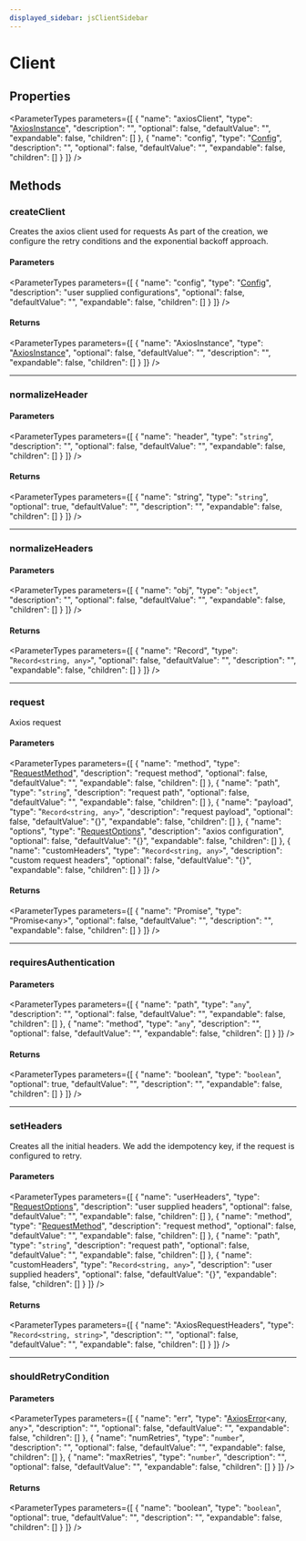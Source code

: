 ```yaml
---
displayed_sidebar: jsClientSidebar
---
```



# Client

## Properties

<ParameterTypes parameters={[
  {
    "name": "axiosClient",
    "type": "[AxiosInstance](../interfaces/internal.AxiosInstance.mdx)",
    "description": "",
    "optional": false,
    "defaultValue": "",
    "expandable": false,
    "children": []
  },
  {
    "name": "config",
    "type": "[Config](../interfaces/internal.Config.mdx)",
    "description": "",
    "optional": false,
    "defaultValue": "",
    "expandable": false,
    "children": []
  }
]} />

## Methods

### createClient

Creates the axios client used for requests
As part of the creation, we configure the retry conditions
and the exponential backoff approach.

#### Parameters

<ParameterTypes parameters={[
  {
    "name": "config",
    "type": "[Config](../interfaces/internal.Config.mdx)",
    "description": "user supplied configurations",
    "optional": false,
    "defaultValue": "",
    "expandable": false,
    "children": []
  }
]} />

#### Returns

<ParameterTypes parameters={[
  {
    "name": "AxiosInstance",
    "type": "[AxiosInstance](../interfaces/internal.AxiosInstance.mdx)",
    "optional": false,
    "defaultValue": "",
    "description": "",
    "expandable": false,
    "children": []
  }
]} />

___

### normalizeHeader

#### Parameters

<ParameterTypes parameters={[
  {
    "name": "header",
    "type": "`string`",
    "description": "",
    "optional": false,
    "defaultValue": "",
    "expandable": false,
    "children": []
  }
]} />

#### Returns

<ParameterTypes parameters={[
  {
    "name": "string",
    "type": "`string`",
    "optional": true,
    "defaultValue": "",
    "description": "",
    "expandable": false,
    "children": []
  }
]} />

___

### normalizeHeaders

#### Parameters

<ParameterTypes parameters={[
  {
    "name": "obj",
    "type": "`object`",
    "description": "",
    "optional": false,
    "defaultValue": "",
    "expandable": false,
    "children": []
  }
]} />

#### Returns

<ParameterTypes parameters={[
  {
    "name": "Record",
    "type": "`Record<string, any>`",
    "optional": false,
    "defaultValue": "",
    "description": "",
    "expandable": false,
    "children": []
  }
]} />

___

### request

Axios request

#### Parameters

<ParameterTypes parameters={[
  {
    "name": "method",
    "type": "[RequestMethod](../types/internal.RequestMethod.mdx)",
    "description": "request method",
    "optional": false,
    "defaultValue": "",
    "expandable": false,
    "children": []
  },
  {
    "name": "path",
    "type": "`string`",
    "description": "request path",
    "optional": false,
    "defaultValue": "",
    "expandable": false,
    "children": []
  },
  {
    "name": "payload",
    "type": "`Record<string, any>`",
    "description": "request payload",
    "optional": false,
    "defaultValue": "{}",
    "expandable": false,
    "children": []
  },
  {
    "name": "options",
    "type": "[RequestOptions](../interfaces/internal.RequestOptions.mdx)",
    "description": "axios configuration",
    "optional": false,
    "defaultValue": "{}",
    "expandable": false,
    "children": []
  },
  {
    "name": "customHeaders",
    "type": "`Record<string, any>`",
    "description": "custom request headers",
    "optional": false,
    "defaultValue": "{}",
    "expandable": false,
    "children": []
  }
]} />

#### Returns

<ParameterTypes parameters={[
  {
    "name": "Promise",
    "type": "Promise&#60;any&#62;",
    "optional": false,
    "defaultValue": "",
    "description": "",
    "expandable": false,
    "children": []
  }
]} />

___

### requiresAuthentication

#### Parameters

<ParameterTypes parameters={[
  {
    "name": "path",
    "type": "`any`",
    "description": "",
    "optional": false,
    "defaultValue": "",
    "expandable": false,
    "children": []
  },
  {
    "name": "method",
    "type": "`any`",
    "description": "",
    "optional": false,
    "defaultValue": "",
    "expandable": false,
    "children": []
  }
]} />

#### Returns

<ParameterTypes parameters={[
  {
    "name": "boolean",
    "type": "`boolean`",
    "optional": true,
    "defaultValue": "",
    "description": "",
    "expandable": false,
    "children": []
  }
]} />

___

### setHeaders

Creates all the initial headers.
We add the idempotency key, if the request is configured to retry.

#### Parameters

<ParameterTypes parameters={[
  {
    "name": "userHeaders",
    "type": "[RequestOptions](../interfaces/internal.RequestOptions.mdx)",
    "description": "user supplied headers",
    "optional": false,
    "defaultValue": "",
    "expandable": false,
    "children": []
  },
  {
    "name": "method",
    "type": "[RequestMethod](../types/internal.RequestMethod.mdx)",
    "description": "request method",
    "optional": false,
    "defaultValue": "",
    "expandable": false,
    "children": []
  },
  {
    "name": "path",
    "type": "`string`",
    "description": "request path",
    "optional": false,
    "defaultValue": "",
    "expandable": false,
    "children": []
  },
  {
    "name": "customHeaders",
    "type": "`Record<string, any>`",
    "description": "user supplied headers",
    "optional": false,
    "defaultValue": "{}",
    "expandable": false,
    "children": []
  }
]} />

#### Returns

<ParameterTypes parameters={[
  {
    "name": "AxiosRequestHeaders",
    "type": "`Record<string, string>`",
    "description": "",
    "optional": false,
    "defaultValue": "",
    "expandable": false,
    "children": []
  }
]} />

___

### shouldRetryCondition

#### Parameters

<ParameterTypes parameters={[
  {
    "name": "err",
    "type": "[AxiosError](../interfaces/internal.AxiosError.mdx)&#60;any, any&#62;",
    "description": "",
    "optional": false,
    "defaultValue": "",
    "expandable": false,
    "children": []
  },
  {
    "name": "numRetries",
    "type": "`number`",
    "description": "",
    "optional": false,
    "defaultValue": "",
    "expandable": false,
    "children": []
  },
  {
    "name": "maxRetries",
    "type": "`number`",
    "description": "",
    "optional": false,
    "defaultValue": "",
    "expandable": false,
    "children": []
  }
]} />

#### Returns

<ParameterTypes parameters={[
  {
    "name": "boolean",
    "type": "`boolean`",
    "optional": true,
    "defaultValue": "",
    "description": "",
    "expandable": false,
    "children": []
  }
]} />
